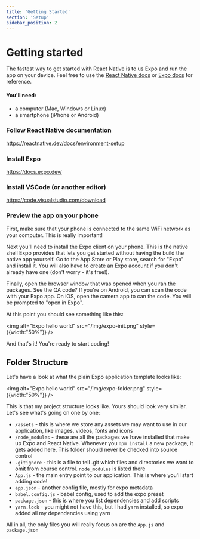 ```yaml
---
title: 'Getting Started'
section: 'Setup'
sidebar_position: 2
---
```

# Getting started

The fastest way to get started with React Native is to us Expo and run the app on your device. Feel free to use the [React Native docs](https://reactnative.dev/docs/getting-started) or [Expo docs](https://docs.expo.io) for reference.

#### You'll need:

- a computer (Mac, Windows or Linux)
- a smartphone (iPhone or Android)

### Follow React Native documentation

https://reactnative.dev/docs/environment-setup

### Install Expo

https://docs.expo.dev/

### Install VSCode (or another editor)

https://code.visualstudio.com/download

### Preview the app on your phone

First, make sure that your phone is connected to the same WiFi network as your computer. This is really important!

Next you'll need to install the Expo client on your phone. This is the native shell Expo provides that lets you get started without having the build the native app yourself. Go to the App Store or Play store, search for "Expo" and install it. You will also have to create an Expo account if you don't already have one (don't worry - it's free!).

Finally, open the browser window that was opened when you ran the packages. See the QA code? If you're on Android, you can scan the code with your Expo app. On iOS, open the camera app to can the code. You will be prompted to "open in Expo".

At this point you should see something like this:

<img alt="Expo hello world" src="/img/expo-init.png" style={{width:"50%"}} />

And that's it! You're ready to start coding!

## Folder Structure

Let's have a look at what the plain Expo application template looks like:

<img alt="Expo hello world" src="/img/expo-folder.png" style={{width:"50%"}} />

This is that my project structure looks like. Yours should look very similar. Let's see what's going on one by one:

- `/assets` - this is where we store any assets we may want to use in our application, like images, videos, fonts and icons
- `/node_modules` - these are all the packages we have installed that make up Expo and React Native. Whenever you `npm install` a new package, it gets added here. This folder should never be checked into source control
- `.gitignore` - this is a file to tell .git which files and directories we want to omit from course control. `node_modules` is listed there
- `App.js` - the main entry point to our application. This is where you'll start adding code!
- `app.json` - another config file, mostly for expo metadata
- `babel.config.js` - babel config, used to add the expo preset
- `package.json` - this is where you list dependencies and add scripts
- `yarn.lock` - you might not have this, but I had `yarn` installed, so expo added all my dependencies using yarn

All in all, the only files you will really focus on are the `App.js` and `package.json`

